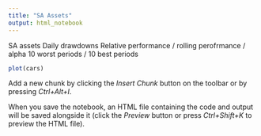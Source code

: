```yaml
---
title: "SA Assets"
output: html_notebook
---
```



SA assets
Daily drawdowns
Relative performance / rolling perofrmance / alpha
10 worst periods / 10 best periods 

```r
plot(cars)
```

Add a new chunk by clicking the *Insert Chunk* button on the toolbar or by pressing *Ctrl+Alt+I*.

When you save the notebook, an HTML file containing the code and output will be saved alongside it (click the *Preview* button or press *Ctrl+Shift+K* to preview the HTML file).
